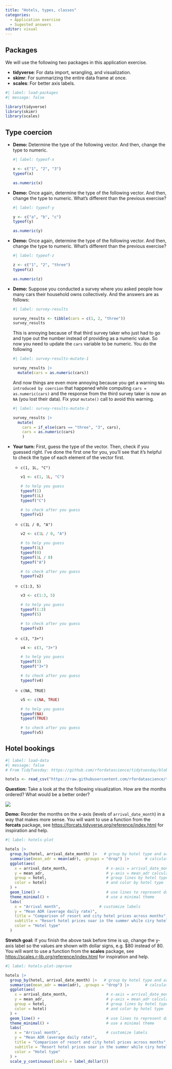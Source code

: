 ```yaml
---
title: "Hotels, types, classes"
categories: 
  - Application exercise
  - Sugested answers
editor: visual
---
```


## Packages

We will use the following two packages in this application exercise.

-   **tidyverse**: For data import, wrangling, and visualization.
-   **skimr**: For summarizing the entire data frame at once.
-   **scales**: For better axis labels.

```r
#| label: load-packages
#| message: false

library(tidyverse)
library(skimr)
library(scales)
```

## Type coercion

-   **Demo:** Determine the type of the following vector. And then, change the type to numeric.

    ```r
    #| label: typeof-x

    x <- c("1", "2", "3")
    typeof(x)

    as.numeric(x)
    ```

-   **Demo:** Once again, determine the type of the following vector. And then, change the type to numeric. What's different than the previous exercise?

    ```r
    #| label: typeof-y

    y <- c("a", "b", "c")
    typeof(y)

    as.numeric(y)
    ```

-   **Demo:** Once again, determine the type of the following vector. And then, change the type to numeric. What's different than the previous exercise?

    ```r
    #| label: typeof-z

    z <- c("1", "2", "three")
    typeof(z)

    as.numeric(z)
    ```

-   **Demo:** Suppose you conducted a survey where you asked people how many cars their household owns collectively. And the answers are as follows:

    ```r
    #| label: survey-results

    survey_results <- tibble(cars = c(1, 2, "three"))
    survey_results
    ```

    This is annoying because of that third survey taker who just had to go and type out the number instead of providing as a numeric value. So now you need to update the `cars` variable to be numeric. You do the following

    ```r
    #| label: survey-results-mutate-1

    survey_results |>
      mutate(cars = as.numeric(cars))
    ```

    And now things are even more annoying because you get a warning `NAs introduced by coercion` that happened while computing `cars = as.numeric(cars)` and the response from the third survey taker is now an `NA` (you lost their data). Fix your `mutate()` call to avoid this warning.

    ```r
    #| label: survey-results-mutate-2

    survey_results |>
      mutate(
        cars = if_else(cars == "three", "3", cars),
        cars = as.numeric(cars)
        )
    ```

-   **Your turn:** First, guess the type of the vector. Then, check if you guessed right. I've done the first one for you, you'll see that it's helpful to check the type of each element of the vector first.

    -   `c(1, 1L, "C")`

        ```r
        v1 <- c(1, 1L, "C")

        # to help you guess
        typeof(1)
        typeof(1L)
        typeof("C")

        # to check after you guess
        typeof(v1)
        ```

    -   `c(1L / 0, "A")`

        ```r
        v2 <- c(1L / 0, "A")

        # to help you guess
        typeof(1L)
        typeof(0)
        typeof(1L / 0)
        typeof("A")

        # to check after you guess
        typeof(v2)
        ```

    -   `c(1:3, 5)`

        ```r
        v3 <- c(1:3, 5)

        # to help you guess
        typeof(1:3)
        typeof(5)

        # to check after you guess
        typeof(v3)
        ```

    -   `c(3, "3+")`

        ```r
        v4 <- c(3, "3+")

        # to help you guess
        typeof(3)
        typeof("3+")

        # to check after you guess
        typeof(v4)
        ```

    -   `c(NA, TRUE)`

        ```r
        v5 <- c(NA, TRUE)

        # to help you guess
        typeof(NA)
        typeof(TRUE)

        # to check after you guess
        typeof(v5)
        ```

## Hotel bookings

```r
#| label: load-data
#| message: false
# From TidyTuesday: https://github.com/rfordatascience/tidytuesday/blob/master/data/2020/2020-02-11/readme.md

hotels <- read_csv("https://raw.githubusercontent.com/rfordatascience/tidytuesday/master/data/2020/2020-02-11/hotels.csv")
```

**Question:** Take a look at the the following visualization. How are the months ordered? What would be a better order?

![](images/hotel-prices-months.png){fig-align="center"}

**Demo:** Reorder the months on the x-axis (levels of `arrival_date_month`) in a way that makes more sense. You will want to use a function from the **forcats** package, see <https://forcats.tidyverse.org/reference/index.html> for inspiration and help.

```r
#| label: hotels-plot

hotels |>
  group_by(hotel, arrival_date_month) |>   # group by hotel type and arrival month
  summarise(mean_adr = mean(adr), .groups = "drop") |>       # calculate mean adr for each group
  ggplot(aes(
    x = arrival_date_month,                 # x-axis = arrival_date_month
    y = mean_adr,                           # y-axis = mean_adr calculated above
    group = hotel,                          # group lines by hotel type
    color = hotel)                          # and color by hotel type
  ) +
  geom_line() +                             # use lines to represent data
  theme_minimal() +                         # use a minimal theme
  labs(
    x = "Arrival month",                 # customize labels
    y = "Mean ADR (average daily rate)",
    title = "Comparison of resort and city hotel prices across months",
    subtitle = "Resort hotel prices soar in the summer while ciry hotel prices remain relatively constant throughout the year",
    color = "Hotel type"
  )
```

**Stretch goal:** If you finish the above task before time is up, change the y-axis label so the values are shown with dollar signs, e.g. \$80 instead of 80. You will want to use a function from the **scales** package, see <https://scales.r-lib.org/reference/index.html> for inspiration and help.

```r
#| label: hotels-plot-improve

hotels |>
  group_by(hotel, arrival_date_month) |>   # group by hotel type and arrival month
  summarise(mean_adr = mean(adr), .groups = "drop") |>       # calculate mean adr for each group
  ggplot(aes(
    x = arrival_date_month,                 # x-axis = arrival_date_month
    y = mean_adr,                           # y-axis = mean_adr calculated above
    group = hotel,                          # group lines by hotel type
    color = hotel)                          # and color by hotel type
  ) +
  geom_line() +                             # use lines to represent data
  theme_minimal() +                         # use a minimal theme
  labs(
    x = "Arrival month",                    # customize labels
    y = "Mean ADR (average daily rate)",
    title = "Comparison of resort and city hotel prices across months",
    subtitle = "Resort hotel prices soar in the summer while ciry hotel prices remain relatively constant throughout the year",
    color = "Hotel type"
  ) +
  scale_y_continuous(labels = label_dollar())
```
